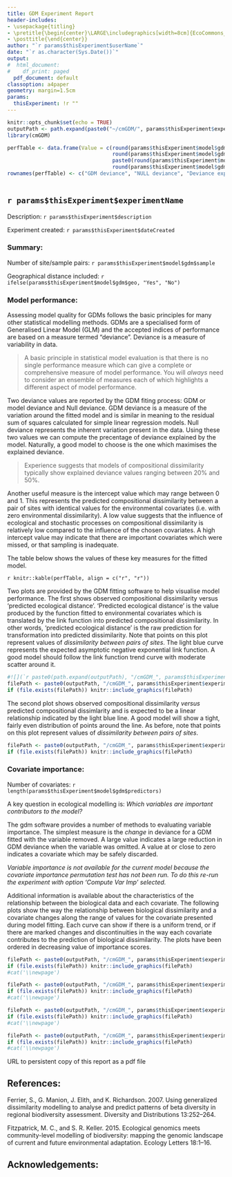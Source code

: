 ```yaml
---
title: GDM Experiment Report
header-includes:
- \usepackage{titling}
- \pretitle{\begin{center}\LARGE\includegraphics[width=8cm]{EcoCommons_logo_1000px.png}\\[\bigskipamount]}
- \posttitle{\end{center}}
author: "`r params$thisExperiment$userName`"
date: "`r as.character(Sys.Date())`"
output:
#  html_document:
#    df_print: paged
  pdf_document: default
classoption: a4paper
geometry: margin=1.5cm
params:
  thisExperiment: !r ""
---
```


```r
knitr::opts_chunk$set(echo = TRUE)
outputPath <- path.expand(paste0("~/cmGDM/", params$thisExperiment$experimentName))
library(cmGDM)
```

<script>
   $(document).ready(function() {
     $head = $('#header');
     $head.prepend('<img src=\"EcoCommons_logo.png\" style=\"float: right;width: 200px;\"/>')
   });
</script>

```r
perfTable <- data.frame(Value = c(round(params$thisExperiment$model$gdm$gdmdeviance, 2),
                                  round(params$thisExperiment$model$gdm$nulldeviance, 2),
                                  paste0(round(params$thisExperiment$model$gdm$explained, 2), "%"),
                                  round(params$thisExperiment$model$gdm$intercept, 3)))
rownames(perfTable) <- c("GDM deviance", "NULL deviance", "Deviance explained", "Intercept")
    
```

## `r params$thisExperiment$experimentName`

Description: `r params$thisExperiment$description`

Experiment created: `r params$thisExperiment$dateCreated`

### Summary:

Number of site/sample pairs: `r params$thisExperiment$model$gdm$sample`

Geographical distance included: `r ifelse(params$thisExperiment$model$gdm$geo, "Yes", "No")`

### Model performance:

Assessing model quality for GDMs follows the basic principles for many other statistical modelling methods. GDMs are a specialised form of Generalised Linear Model (GLM) and the accepted indices of performance are based on a measure termed "deviance". Deviance is a measure of variability in data.

> A basic principle in statistical model evaluation is that there is no single performance measure which can give a complete or comprehensive measure of model performance. You will _always_ need to consider an ensemble of measures each of which highlights a different aspect of model performance.

Two deviance values are reported by the GDM fiting process: GDM or model deviance and Null deviance. GDM deviance is a measure of the variation around the fitted model and is similar in meaning to the residual sum of squares calculated for simple linear regression models. Null deviance represents the inherent variation present in the data. Using these two values we can compute the precentage of deviance explained by the model. Naturally, a good model to choose is the one which maximises the explained deviance.

 > Experience suggests that models of compositional dissimilarity typically show explained deviance values ranging between 20% and 50%.

Another useful measure is the intercept value which may range between 0 and 1. This represents the predicted compositional dissimilarity between a pair of sites with identical values for the environmental covariates (i.e. with zero environmental dissimilarity). A low value suggests that the influence of ecological and stochastic processes on compositional dissimilarity is relatively low compared to the influence of the chosen covariates. A high intercept value may indicate  that there are important covariates which were missed, or that sampling is inadequate.

The table below shows the values of these key measures for the fitted model. 

`r knitr::kable(perfTable, align = c("r", "r")) `

\newpage

Two plots are provided by the GDM fitting software to help visualise model performance. The first shows observed compositional dissimilarity versus 'predicted ecological distance'. 'Predicted ecological distance' is the value produced by the function fitted to environmental covariates which is translated by the link function into predicted compositional dissimilarity. In other words, 'predicted ecological distance' is the raw prediction for transformation into predicted dissimilarity. Note that points on this plot represent values of _dissimilarity between pairs of sites_. The light blue curve represents the expected asymptotic negative exponential link function. A good model should follow the link function trend curve with moderate scatter around it.

```r

#![](`r paste0(path.expand(outputPath), "/cmGDM_", params$thisExperiment$experimentName ,"_GDM_ecological_distance.png")`)
filePath <- paste0(outputPath, "/cmGDM_", params$thisExperiment$experimentName ,"_GDM_ecological_distance.png")
if (file.exists(filePath)) knitr::include_graphics(filePath)
```

\newpage

The second plot shows observed compositional dissimilarity _versus_ predicted compositional dissimlarity and is expected to be a linear relationship indicated by the light blue line. A good model will show a tight, fairly even distribution of points around the line. As before, note that points on this plot represent values of _dissimilarity between pairs of sites_. 


```r

filePath <- paste0(outputPath, "/cmGDM_", params$thisExperiment$experimentName , "_GDM_observed_predicted_dissimilarity.png")
if (file.exists(filePath)) knitr::include_graphics(filePath)

```

### Covariate importance:

Number of covariates: `r length(params$thisExperiment$model$gdm$predictors)`
                      
A key question in ecological modelling is: _Which variables are important contributors to the model?_

The gdm software provides a number of methods to evaluating variable importance. The simplest measure is the _change_ in deviance for a GDM fitted with the variable removed. A large value indicates a large reduction in GDM deviance when the variable was omitted. A value at or close to zero indicates a covariate which may be safely discarded.

_Variable importance is not available for the current model because the covariate importance permutation test has not been run.  To do this re-run the experiment with option 'Compute Var Imp' selected._

Additional information is available about the characteristics of the relationship between the biological data and each covariate. The following plots show the way the relationship between biological dissimilarity and a covariate changes along the range of values for the covariate presented during model fitting. Each curve can show if there is a uniform trend, or if there are marked changes and discontinuities in the way each covariate contributes to the prediction of biological dissimilarity. The plots have been ordered in decreasing value of importance scores.

\newpage

```r
filePath <- paste0(outputPath, "/cmGDM_", params$thisExperiment$experimentName ,"_GDM_variable_splines_transformed.png")
if (file.exists(filePath)) knitr::include_graphics(filePath)
#cat('\\newpage')
```

```r
filePath <- paste0(outputPath, "/cmGDM_", params$thisExperiment$experimentName ,"_GDM_variable_splines_transformed001.png")
if (file.exists(filePath)) knitr::include_graphics(filePath)
#cat('\\newpage')
```

```r
filePath <- paste0(outputPath, "/cmGDM_", params$thisExperiment$experimentName ,"_GDM_variable_splines_transformed002.png")
if (file.exists(filePath)) knitr::include_graphics(filePath)
#cat('\\newpage')
```

```r
filePath <- paste0(outputPath, "/cmGDM_", params$thisExperiment$experimentName ,"_GDM_variable_splines_transformed003.png")
if (file.exists(filePath)) knitr::include_graphics(filePath)
#cat('\\newpage')
```


URL to persistent copy of this report as a pdf file


## References:

Ferrier, S., G. Manion, J. Elith, and K. Richardson. 2007. Using generalized dissimilarity modelling to analyse and predict patterns of beta diversity in regional biodiversity assessment. Diversity and Distributions 13:252–264.

Fitzpatrick, M. C., and S. R. Keller. 2015. Ecological genomics meets community-level modelling of biodiversity: mapping the genomic landscape of current and future environmental adaptation. Ecology Letters 18:1–16.



## Acknowledgements: